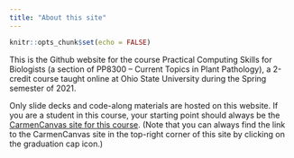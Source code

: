 ```yaml
---
title: "About this site"
---
```


```r
knitr::opts_chunk$set(echo = FALSE)
```

This is the Github website for the course Practical Computing Skills for Biologists
(a section of PP8300 -- Current Topics in Plant Pathology),
a 2-credit course taught online at Ohio State University during the Spring
semester of 2021.

Only slide decks and code-along materials are hosted on this website.
If you are a student in this course, your starting point should always be
the [CarmenCanvas site for this course](https://osu.instructure.com/courses/92221).
(Note that you can always find the link to the CarmenCanvas site in the top-right
corner of this site by clicking on the graduation cap icon.)

